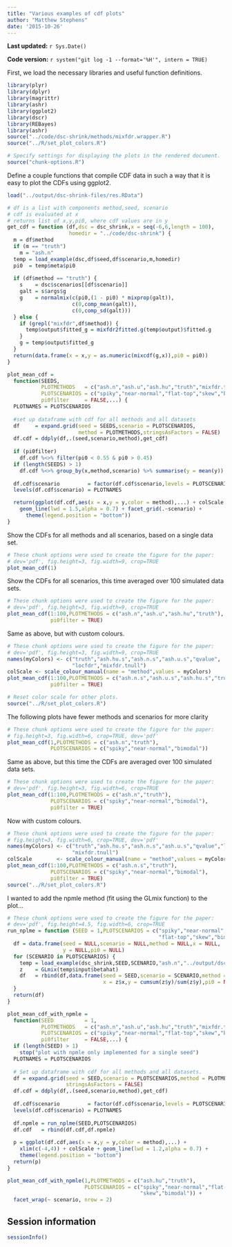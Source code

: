 ```yaml
---
title: "Various examples of cdf plots"
author: "Matthew Stephens"
date: '2015-10-26'
---
```


**Last updated:** `r Sys.Date()`

**Code version:** `r system("git log -1 --format='%H'", intern = TRUE)`

First, we load the necessary libraries and useful function definitions.

```r
library(plyr)
library(dplyr)
library(magrittr)
library(ashr)
library(ggplot2)
library(dscr)
library(REBayes)
library(ashr)
source("../code/dsc-shrink/methods/mixfdr.wrapper.R")
source("../R/set_plot_colors.R")
```

```r
# Specify settings for displaying the plots in the rendered document.
source("chunk-options.R")
```

Define a couple functions that compile CDF data in such a way that it is 
easy to plot the CDFs using ggplot2.

```r
load("../output/dsc-shrink-files/res.RData")

# df is a list with components method,seed, scenario
# cdf is evaluated at x
# returns list of x,y,pi0, where cdf values are in y
get_cdf = function (df,dsc = dsc_shrink,x = seq(-6,6,length = 100),
                    homedir = "../code/dsc-shrink") {
  m = df$method
  if (m == "truth")
    m = "ash.n"
  temp = load_example(dsc,df$seed,df$scenario,m,homedir)
  pi0  = temp$meta$pi0
  
  if (df$method == "truth") {
    s    = dsc$scenarios[[df$scenario]]
    galt = s$args$g
    g    = normalmix(c(pi0,(1 - pi0) * mixprop(galt)),
                     c(0,comp_mean(galt)),
                     c(0,comp_sd(galt)))
  } else {
    if (grepl("mixfdr",df$method)) {
      temp$output$fitted_g = mixfdr2fitted.g(temp$output)$fitted.g
    }
    g = temp$output$fitted_g
  }
  return(data.frame(x = x,y = as.numeric(mixcdf(g,x)),pi0 = pi0))
}

plot_mean_cdf = 
  function(SEEDS,
           PLOTMETHODS   = c("ash.n","ash.u","ash.hu","truth","mixfdr.tnull"),
           PLOTSCENARIOS = c("spiky","near-normal","flat-top","skew","bimodal"),
           pi0filter     = FALSE,...) {
  PLOTNAMES = PLOTSCENARIOS
  
  #set up dataframe with cdf for all methods and all datasets
  df     = expand.grid(seed = SEEDS,scenario = PLOTSCENARIOS,
                       method = PLOTMETHODS,stringsAsFactors = FALSE)
  df.cdf = ddply(df,.(seed,scenario,method),get_cdf)
  
  if (pi0filter)
    df.cdf %<>% filter(pi0 < 0.55 & pi0 > 0.45)
  if (length(SEEDS) > 1)
    df.cdf %<>% group_by(x,method,scenario) %>% summarise(y = mean(y))
  
  df.cdf$scenario         = factor(df.cdf$scenario,levels = PLOTSCENARIOS)
  levels(df.cdf$scenario) = PLOTNAMES

  return(ggplot(df.cdf,aes(x = x,y = y,color = method),...) + colScale + 
    geom_line(lwd = 1.5,alpha = 0.7) + facet_grid(.~scenario) + 
      theme(legend.position = "bottom"))
}
```

Show the CDFs for all methods and all scenarios, based on a single data set.

```r
# These chunk options were used to create the figure for the paper:
# dev='pdf', fig.height=3, fig.width=9, crop=TRUE
plot_mean_cdf(1)
```

Show the CDFs for all scenarios, this time averaged over 100 simulated data 
sets.

```r
# These chunk options were used to create the figure for the paper:
# dev='pdf', fig.height=3, fig.width=9, crop=TRUE
plot_mean_cdf(1:100,PLOTMETHODS = c("ash.n","ash.u","ash.hu","truth"),
              pi0filter = TRUE)
```

Same as above, but with custom colours.

```r
# These chunk options were used to create the figure for the paper:
# dev='pdf', fig.height=3, fig.width=9, crop=TRUE
names(myColors) <- c("truth","ash.hu.s","ash.n.s","ash.u.s","qvalue",
                     "locfdr","mixfdr.tnull")
colScale <- scale_colour_manual(name = "method",values = myColors)
plot_mean_cdf(1:100,PLOTMETHODS = c("ash.n.s","ash.u.s","ash.hu.s","truth"),
              pi0filter = TRUE)

# Reset color scale for other plots.
source("../R/set_plot_colors.R") 
```

The following plots have fewer methods and scenarios for more clarity

```r
# These chunk options were used to create the figure for the paper:
# fig.height=3, fig.width=6, crop=TRUE, dev='pdf'
plot_mean_cdf(1,PLOTMETHODS = c("ash.n","truth"),
              PLOTSCENARIOS = c("spiky","near-normal","bimodal"))
```

Same as above, but this time the CDFs are averaged over 100 simulated data sets.

```r
# These chunk options were used to create the figure for the paper:
# dev='pdf', fig.height=3, fig.width=6, crop=TRUE
plot_mean_cdf(1:100,PLOTMETHODS = c("ash.n","truth"),
              PLOTSCENARIOS = c("spiky","near-normal","bimodal"),
              pi0filter = TRUE)
```

Now with custom colours.

```r
# These chunk options were used to create the figure for the paper:
# fig.height=3, fig.width=6, crop=TRUE, dev='pdf'
names(myColors) <- c("truth","ash.hu.s","ash.n.s","ash.u.s","qvalue","locfdr",
                     "mixfdr.tnull")
colScale        <- scale_colour_manual(name = "method",values = myColors)
plot_mean_cdf(1:100,PLOTMETHODS = c("ash.n.s","truth"),
              PLOTSCENARIOS = c("spiky","near-normal","bimodal"),
              pi0filter = TRUE)
source("../R/set_plot_colors.R")
```

I wanted to add the npmle method (fit using the GLmix function) to the plot...

```r
# These chunk options were used to create the figure for the paper:
# dev='pdf', fig.height=4.5, fig.width=6, crop=TRUE
run_nplme = function (SEED = 1,PLOTSCENARIOS = c("spiky","near-normal",
                                                 "flat-top","skew","bimodal")) {
  df = data.frame(seed = NULL,scenario = NULL,method = NULL,x = NULL,
                  y = NULL,pi0 = NULL)
  for (SCENARIO in PLOTSCENARIOS) {
    temp = load_example(dsc_shrink,SEED,SCENARIO,"ash.n","../output/dsc-shrink-files/")
    z    = GLmix(temp$input$betahat)
    df   = rbind(df,data.frame(seed = SEED,scenario = SCENARIO,method = "NPMLE",
                               x = z$x,y = cumsum(z$y)/sum(z$y),pi0 = NA))
  }
  return(df)
}

plot_mean_cdf_with_npmle = 
  function(SEED          = 1,
           PLOTMETHODS   = c("ash.n","ash.u","ash.hu","truth","mixfdr.tnull"),
           PLOTSCENARIOS = c("spiky","near-normal","flat-top","skew","bimodal"),
           pi0filter     = FALSE,...) {
  if (length(SEED) > 1)
    stop("plot with npmle only implemented for a single seed")
  PLOTNAMES = PLOTSCENARIOS
  
  # Set up dataframe with cdf for all methods and all datasets.
  df = expand.grid(seed = SEED,scenario = PLOTSCENARIOS,method = PLOTMETHODS,
                   stringsAsFactors = FALSE)
  df.cdf = ddply(df,.(seed,scenario,method),get_cdf)
  
  df.cdf$scenario         = factor(df.cdf$scenario,levels = PLOTSCENARIOS)
  levels(df.cdf$scenario) = PLOTNAMES
  
  df.npmle = run_nplme(SEED,PLOTSCENARIOS)
  df.cdf   = rbind(df.cdf,df.npmle)
  
  p = ggplot(df.cdf,aes(x = x,y = y,color = method),...) + 
    xlim(c(-4,4)) + colScale + geom_line(lwd = 1.2,alpha = 0.7) + 
    theme(legend.position = "bottom")
  return(p)
}

plot_mean_cdf_with_npmle(1,PLOTMETHODS = c("ash.hu","truth"),
                         PLOTSCENARIOS = c("spiky","near-normal","flat-top",
                                           "skew","bimodal")) +
  facet_wrap(~ scenario, nrow = 2)
```

## Session information

```r
sessionInfo()
```
